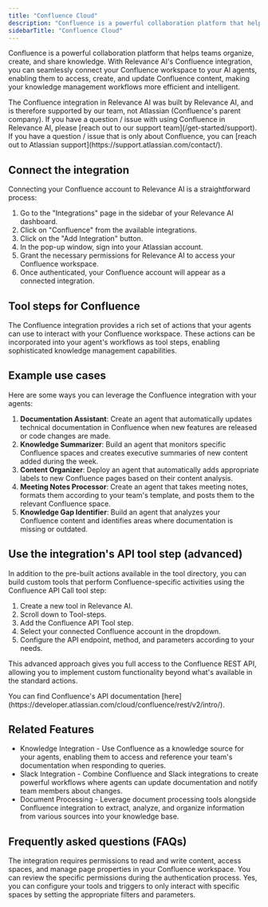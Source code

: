 ```yaml
---
title: "Confluence Cloud"
description: "Confluence is a powerful collaboration platform that helps teams organize, create, and share knowledge."
sidebarTitle: "Confluence Cloud"
---
```


Confluence is a powerful collaboration platform that helps teams organize, create, and share knowledge. With Relevance AI's Confluence integration, you can seamlessly connect your Confluence workspace to your AI agents, enabling them to access, create, and update Confluence content, making your knowledge management workflows more efficient and intelligent.

<Warning>
  The Confluence integration in Relevance AI was built by Relevance AI, and is therefore supported by our team, not Atlassian (Confluence's parent company). If you have a question / issue with using Confluence in Relevance AI, please [reach out to our support team](/get-started/support). If you have a question / issue that is only about Confluence, you can [reach out to Atlassian support](https://support.atlassian.com/contact/).
</Warning>

## Connect the integration

Connecting your Confluence account to Relevance AI is a straightforward process:

1. Go to the "Integrations" page in the sidebar of your Relevance AI dashboard.
2. Click on "Confluence" from the available integrations.
3. Click on the "Add Integration" button.
4. In the pop-up window, sign into your Atlassian account.
5. Grant the necessary permissions for Relevance AI to access your Confluence workspace.
6. Once authenticated, your Confluence account will appear as a connected integration.

## Tool steps for Confluence

The Confluence integration provides a rich set of actions that your agents can use to interact with your Confluence workspace. These actions can be incorporated into your agent's workflows as tool steps, enabling sophisticated knowledge management capabilities.

<Snippet file="components/integrations/confluence-tool-steps.mdx"/>

## Example use cases

Here are some ways you can leverage the Confluence integration with your agents:

1. **Documentation Assistant**: Create an agent that automatically updates technical documentation in Confluence when new features are released or code changes are made.
2. **Knowledge Summarizer**: Build an agent that monitors specific Confluence spaces and creates executive summaries of new content added during the week.
3. **Content Organizer**: Deploy an agent that automatically adds appropriate labels to new Confluence pages based on their content analysis.
4. **Meeting Notes Processor**: Create an agent that takes meeting notes, formats them according to your team's template, and posts them to the relevant Confluence space.
5. **Knowledge Gap Identifier**: Build an agent that analyzes your Confluence content and identifies areas where documentation is missing or outdated.

## Use the integration's API tool step (advanced)

In addition to the pre-built actions available in the tool directory, you can build custom tools that perform Confluence-specific activities using the Confluence API Call tool step:

1. Create a new tool in Relevance AI.
2. Scroll down to Tool-steps.
3. Add the Confluence API Tool step.
4. Select your connected Confluence account in the dropdown.
5. Configure the API endpoint, method, and parameters according to your needs.

This advanced approach gives you full access to the Confluence REST API, allowing you to implement custom functionality beyond what's available in the standard actions.

<Info>
  You can find Confluence's API documentation [here](https://developer.atlassian.com/cloud/confluence/rest/v2/intro/).
</Info>

## Related Features

- Knowledge Integration - Use Confluence as a knowledge source for your agents, enabling them to access and reference your team's documentation when responding to queries.
- Slack Integration - Combine Confluence and Slack integrations to create powerful workflows where agents can update documentation and notify team members about changes.
- Document Processing - Leverage document processing tools alongside Confluence integration to extract, analyze, and organize information from various sources into your knowledge base.

## Frequently asked questions (FAQs)

<AccordionGroup>
  <Accordion title="What permissions does the Confluence integration require?">
    The integration requires permissions to read and write content, access spaces, and manage page properties in your Confluence workspace. You can review the specific permissions during the authentication process.
  </Accordion>
  <Accordion title="Can I restrict my Agent to only access certain spaces in Confluence?">
    Yes, you can configure your tools and triggers to only interact with specific spaces by setting the appropriate filters and parameters.
  </Accordion>
</AccordionGroup>
